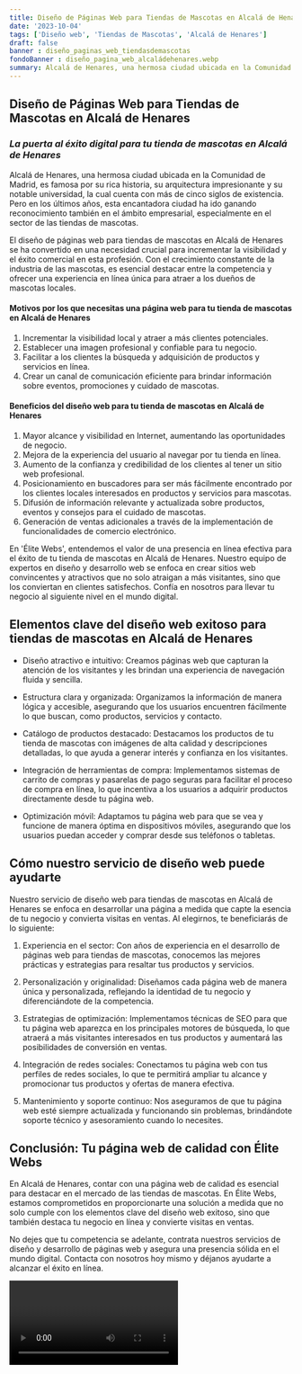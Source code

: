 ```yaml
---
title: Diseño de Páginas Web para Tiendas de Mascotas en Alcalá de Henares
date: '2023-10-04'
tags: ['Diseño web', 'Tiendas de Mascotas', 'Alcalá de Henares']
draft: false
banner : diseño_paginas_web_tiendasdemascotas
fondoBanner : diseño_pagina_web_alcaládehenares.webp
summary: Alcalá de Henares, una hermosa ciudad ubicada en la Comunidad de Madrid, es famosa por su rica historia, su arquitectura impresionante y su notable universidad, la cual cuenta con más de cinco siglos de existencia. Pero en los últimos años, esta encantadora ciudad ha ido ganando reconocimiento también en el ámbito empresarial, especialmente en el sector de las tiendas de mascotas.
---
```


## **Diseño de Páginas Web para Tiendas de Mascotas en Alcalá de Henares**

### *La puerta al éxito digital para tu tienda de mascotas en Alcalá de Henares*

Alcalá de Henares, una hermosa ciudad ubicada en la Comunidad de Madrid, es famosa por su rica historia, su arquitectura impresionante y su notable universidad, la cual cuenta con más de cinco siglos de existencia. Pero en los últimos años, esta encantadora ciudad ha ido ganando reconocimiento también en el ámbito empresarial, especialmente en el sector de las tiendas de mascotas.

El diseño de páginas web para tiendas de mascotas en Alcalá de Henares se ha convertido en una necesidad crucial para incrementar la visibilidad y el éxito comercial en esta profesión. Con el crecimiento constante de la industria de las mascotas, es esencial destacar entre la competencia y ofrecer una experiencia en línea única para atraer a los dueños de mascotas locales.

#### **Motivos por los que necesitas una página web para tu tienda de mascotas en Alcalá de Henares**

1. Incrementar la visibilidad local y atraer a más clientes potenciales.
2. Establecer una imagen profesional y confiable para tu negocio.
3. Facilitar a los clientes la búsqueda y adquisición de productos y servicios en línea.
4. Crear un canal de comunicación eficiente para brindar información sobre eventos, promociones y cuidado de mascotas.

#### **Beneficios del diseño web para tu tienda de mascotas en Alcalá de Henares**

1. Mayor alcance y visibilidad en Internet, aumentando las oportunidades de negocio.
2. Mejora de la experiencia del usuario al navegar por tu tienda en línea.
3. Aumento de la confianza y credibilidad de los clientes al tener un sitio web profesional.
4. Posicionamiento en buscadores para ser más fácilmente encontrado por los clientes locales interesados en productos y servicios para mascotas.
5. Difusión de información relevante y actualizada sobre productos, eventos y consejos para el cuidado de mascotas.
6. Generación de ventas adicionales a través de la implementación de funcionalidades de comercio electrónico.

En 'Élite Webs', entendemos el valor de una presencia en línea efectiva para el éxito de tu tienda de mascotas en Alcalá de Henares. Nuestro equipo de expertos en diseño y desarrollo web se enfoca en crear sitios web convincentes y atractivos que no solo atraigan a más visitantes, sino que los conviertan en clientes satisfechos. Confía en nosotros para llevar tu negocio al siguiente nivel en el mundo digital.

<GifSeo />

<Cta />

## Elementos clave del diseño web exitoso para tiendas de mascotas en Alcalá de Henares

- Diseño atractivo e intuitivo: Creamos páginas web que capturan la atención de los visitantes y les brindan una experiencia de navegación fluida y sencilla.

- Estructura clara y organizada: Organizamos la información de manera lógica y accesible, asegurando que los usuarios encuentren fácilmente lo que buscan, como productos, servicios y contacto.

- Catálogo de productos destacado: Destacamos los productos de tu tienda de mascotas con imágenes de alta calidad y descripciones detalladas, lo que ayuda a generar interés y confianza en los visitantes.

- Integración de herramientas de compra: Implementamos sistemas de carrito de compras y pasarelas de pago seguras para facilitar el proceso de compra en línea, lo que incentiva a los usuarios a adquirir productos directamente desde tu página web.

- Optimización móvil: Adaptamos tu página web para que se vea y funcione de manera óptima en dispositivos móviles, asegurando que los usuarios puedan acceder y comprar desde sus teléfonos o tabletas.

## Cómo nuestro servicio de diseño web puede ayudarte

Nuestro servicio de diseño web para tiendas de mascotas en Alcalá de Henares se enfoca en desarrollar una página a medida que capte la esencia de tu negocio y convierta visitas en ventas. Al elegirnos, te beneficiarás de lo siguiente:

1. Experiencia en el sector: Con años de experiencia en el desarrollo de páginas web para tiendas de mascotas, conocemos las mejores prácticas y estrategias para resaltar tus productos y servicios.

2. Personalización y originalidad: Diseñamos cada página web de manera única y personalizada, reflejando la identidad de tu negocio y diferenciándote de la competencia.

3. Estrategias de optimización: Implementamos técnicas de SEO para que tu página web aparezca en los principales motores de búsqueda, lo que atraerá a más visitantes interesados en tus productos y aumentará las posibilidades de conversión en ventas.

4. Integración de redes sociales: Conectamos tu página web con tus perfiles de redes sociales, lo que te permitirá ampliar tu alcance y promocionar tus productos y ofertas de manera efectiva.

5. Mantenimiento y soporte continuo: Nos aseguramos de que tu página web esté siempre actualizada y funcionando sin problemas, brindándote soporte técnico y asesoramiento cuando lo necesites.

## Conclusión: Tu página web de calidad con Élite Webs

En Alcalá de Henares, contar con una página web de calidad es esencial para destacar en el mercado de las tiendas de mascotas. En Élite Webs, estamos comprometidos en proporcionarte una solución a medida que no solo cumple con los elementos clave del diseño web exitoso, sino que también destaca tu negocio en línea y convierte visitas en ventas.

No dejes que tu competencia se adelante, contrata nuestros servicios de diseño y desarrollo de páginas web y asegura una presencia sólida en el mundo digital. Contacta con nosotros hoy mismo y déjanos ayudarte a alcanzar el éxito en línea.

<Video />

<CtaBot job='Tiendas de Mascotas' city='Alcalá de Henares'/>

<Gmaps query='Alcalá de Henares+españa+maps' />